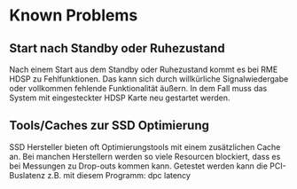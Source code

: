 # Known Problems


## Start nach Standby oder Ruhezustand

Nach einem Start aus dem Standby oder Ruhezustand kommt es bei RME HDSP zu Fehlfunktionen. Das kann sich durch willkürliche Signalwiedergabe oder vollkommen fehlende Funktionalität äußern. In dem Fall muss das System mit eingesteckter HDSP Karte neu gestartet werden.

## Tools/Caches zur SSD Optimierung

SSD Hersteller bieten oft Optimierungstools mit einem zusätzlichen Cache an. Bei manchen Herstellern werden so viele Resourcen blockiert, dass es bei Messungen zu Drop-outs kommen kann. Getestet werden kann die PCI-Buslatenz z.B. mit diesem Programm: dpc latency
